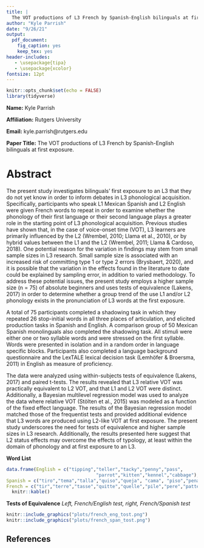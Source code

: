 ```yaml
---
title: |
  The VOT productions of L3 French by Spanish-English bilinguals at first exposure. 
author: "Kyle Parrish"
date: "9/26/21"
output: 
  pdf_document: 
    fig_caption: yes
    keep_tex: yes
header-includes:
   - \usepackage{tipa}
   - \usepackage{xcolor}
fontsize: 12pt
---
```


```r
knitr::opts_chunk$set(echo = FALSE)
library(tidyverse)
```

**Name:** Kyle Parrish



**Affiliation:** Rutgers University



**Email:** kyle.parrish@rutgers.edu



**Paper Title:** The VOT productions of L3 French by Spanish-English bilinguals at first exposure. 


\newpage

# Abstract

The present study investigates bilinguals' first exposure to an L3 that they do not yet know in order to inform debates in L3 phonological acquisition. Specifically, participants who speak L1 Mexican Spanish and L2 English were given French words to repeat in order to examine whether the phonology of their first language or their second language plays a greater role in the starting point of L3 phonological acquisition. Previous studies have shown that, in the case of voice-onset time (VOT), L3 learners are primarily influenced by the L2 (Wrembel, 2010; Llama et al., 2010), or by hybrid values between the L1 and the L2 (Wrembel, 2011; Llama & Cardoso, 2018). One potential reason for the variation   in findings may stem from small sample sizes in L3 research. Small sample size is associated with an increased risk of committing type 1 or type 2 errors (Brysbaert, 2020), and it is possible that the variation in the effects found in the literature to date could be explained by sampling error, in addition to varied methodology. To address these potential issues, the present study employs a higher sample size (n = 75) of absolute beginners and uses tests of equivalence (Lakens, 2017) in order to determine whether a group trend of the use L1 and/or L2 phonology exists in the pronunciation of L3 words at the first exposure.

  A total of 75 participants completed a shadowing task in which they repeated 26 stop-initial words in all three places of articulation, and elicited production tasks in Spanish and English. A comparison group of 50 Mexican Spanish monolinguals also completed the shadowing task. All stimuli were either one or two syllable words and were stressed on the first syllable. Words were presented in isolation and in a random order in language specific blocks. Participants also completed a language background questionnaire and the LexTALE lexical decision task (Lemhöfer & Broersma, 2011) in English as measure of proficiency.  

The data were analyzed using within-subjects tests of equivalence (Lakens, 2017) and paired t-tests. The results revealed that L3 relative VOT was practically equivalent to L2 VOT, and that L1 and L2 VOT were distinct. Additionally, a Bayesian multilevel regression model was used to analyze the data where relative VOT (Stölten et al., 2015) was modeled as a function of the fixed effect language. The results of the Bayesian regression model matched those of the frequentist tests and provided additional evidence that L3 words are produced using L2-like VOT at first exposure. The present study underscores the need for tests of equivalence and higher sample sizes in L3 research. Additionally, the results presented here suggest that L2 status effects may overcome the effects of typology, at least within the domain of phonology and at first exposure to an L3.  

\newpage

**Word List**
```r
data.frame(English = c("tipping","teller","tacky","penny","pass",
                                 "parrot","kitten","kennel","cabbage"),
Spanish = c("tiro","tema","talla","quiso","queja", "cama", "piso","pena","pato"),
French = c("tir","terre","tasse","quitte","quelle","pile","pere","patte", "")) %>% 
  knitr::kable()
```

**Tests of Equivalence**
*Left, French/English test, right, French/Spanish test*
```r
knitr::include_graphics("plots/french_eng_tost.png")
knitr::include_graphics("plots/french_span_tost.png")
```


## References
\begingroup
\setlength{\parindent}{-0.5in}
\setlength{\leftskip}{0.5in}
\phantom{.} 
\textcolor{white}{\\} 
\vspace{-0.5in}
\begin{tiny}
Brysbaert, M. (2020). Power considerations in bilingualism research: Time to step up our game. Bilingualism: Language and Cognition, 1–6. 

Lakens, D. (2017). Equivalence Tests: A Practical Primer for t Tests, Correlations, and Meta-Analyses. Social Psychological and Personality Science, 8(4), 355–362. 

Lemhfer, K., \& Broersma, M. (2012). Introducing LexTALE: A quick and valid Lexical Test for Advanced Learners of English. Behavior Research Methods, 44(2), 325–343. 

Llama, R., \& Cardoso, W. (2018). Revisiting (Non-)Native Influence in VOT Production: Insights from Advanced L3 Spanish. Languages, 3(3), 30. 

Llama, R., Cardoso, W., \& Collins, L. (2010). The influence of language distance and language status on the acquisition of L3 phonology. International Journal of Multilingualism, 7(1), 39–57. 

St\"{o}lten, K., Abrahamsson, N., \& Hyltenstam, K. (2015). EFFECTS OF AGE AND SPEAKING RATE ON VOICE ONSET TIME: The Production of Voiceless Stops by Near-Native L2 Speakers. Studies in Second Language Acquisition, 37(1), 71–100.

Wrembel, M. (2011). Cross-linguistic Influence in Third Language Acquisition of Voice Onset Time. Proceedings of the 17th International Congress of Phonetic Sciences, 2157–2160.
\end{tiny}

\endgroup
